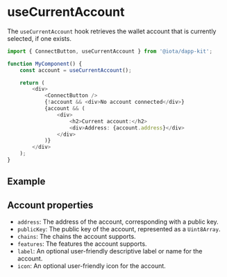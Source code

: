 
# useCurrentAccount

The `useCurrentAccount` hook retrieves the wallet account that is currently selected, if one exists.

```ts
import { ConnectButton, useCurrentAccount } from '@iota/dapp-kit';

function MyComponent() {
    const account = useCurrentAccount();

    return (
        <div>
            <ConnectButton />
            {!account && <div>No account connected</div>}
            {account && (
                <div>
                    <h2>Current account:</h2>
                    <div>Address: {account.address}</div>
                </div>
            )}
        </div>
    );
}
```

## Example

<UseCurrentAccountExample />

## Account properties

-   `address`: The address of the account, corresponding with a public key.
-   `publicKey`: The public key of the account, represented as a `Uint8Array`.
-   `chains`: The chains the account supports.
-   `features`: The features the account supports.
-   `label`: An optional user-friendly descriptive label or name for the account.
-   `icon`: An optional user-friendly icon for the account.
